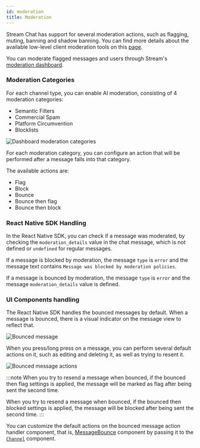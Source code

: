 ```yaml
---
id: moderation
title: Moderation
---
```


Stream Chat has support for several moderation actions, such as flagging, muting, banning and shadow banning. You can find more details about the available low-level client moderation tools on this [page](https://getstream.io/chat/docs/ios-swift/moderation/?language=swift).

You can moderate flagged messages and users through Stream's [moderation dashboard](https://getstream.io/chat/docs/javascript/moderation/?language=javascript).

### Moderation Categories

For each channel type, you can enable AI moderation, consisting of 4 moderation categories:

- Semantic Filters
- Commercial Spam
- Platform Circumvention
- Blocklists

![Dashboard moderation categories](../assets/guides/moderation/moderation-dashboard.png)

For each moderation category, you can configure an action that will be performed after a message falls into that category.

The available actions are:

- Flag
- Block
- Bounce
- Bounce then flag
- Bounce then block

### React Native SDK Handling

In the React Native SDK, you can check if a message was moderated, by checking the `moderation_details` value in the chat message, which is not defined or `undefined` for regular messages.

If a message is blocked by moderation, the message `type` is `error` and the message text contains `Message was blocked by moderation policies`.

If a message is bounced by moderation, the message `type` is `error` and the message `moderation_details` value is defined.

### UI Components handling

The React Native SDK handles the bounced messages by default. When a message is bounced, there is a visual indicator on the message view to reflect that.

![Bounced message](../assets/guides/moderation/bounced-message.png)

When you press/long press on a message, you can perform several default actions on it, such as editing and deleting it, as well as trying to resent it.

![Bounced message actions](../assets/guides/moderation/bounced-message-action.png)

:::note
When you try to resend a message when bounced, if the bounced then flag settings is applied, the message will be marked as flag after being sent the second time.

When you try to resend a message when bounced, if the bounced then blocked settings is applied, the message will be blocked after being sent the second time.
:::

You can customize the default actions on the bounced message action handler component, that is, [MessageBounce](../ui-components/message-bounce.mdx) component by passing it to the [`Channel`](../core-components/channel.mdx#messagebounce) component.
